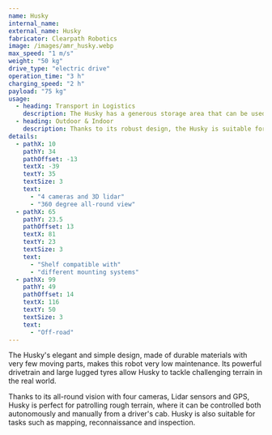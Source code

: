 ```yaml
---
name: Husky
internal_name:
external_name: Husky
fabricator: Clearpath Robotics
image: /images/amr_husky.webp
max_speed: "1 m/s"
weight: "50 kg"
drive_type: "electric drive"
operation_time: "3 h"
charging_speed: "2 h"
payload: "75 kg"
usage:
  - heading: Transport in Logistics
    description: The Husky has a generous storage area that can be used to transport a wide variety of goods with different attachment systems. For example, KLT boxes can be attached to ensure safe transportation of various packages.
  - heading: Outdoor & Indoor
    description: Thanks to its robust design, the Husky is suitable for both indoor and outdoor transport. Its off-road capability and impressive load capacity of up to 50 kg allow for versatile applications.
details:
  - pathX: 10
    pathY: 34
    pathOffset: -13
    textX: -39
    textY: 35
    textSize: 3
    text:
      - "4 cameras and 3D lidar"
      - "360 degree all-round view"
  - pathX: 65
    pathY: 23.5
    pathOffset: 13
    textX: 81
    textY: 23
    textSize: 3
    text:
      - "Shelf compatible with"
      - "different mounting systems"
  - pathX: 99
    pathY: 49
    pathOffset: 14
    textX: 116
    textY: 50
    textSize: 3
    text:
      - "Off-road"
---
```


The Husky's elegant and simple design, made of durable materials with very few moving parts, makes this robot very low maintenance. Its powerful drivetrain and large lugged tyres allow Husky to tackle challenging terrain in the real world.

Thanks to its all-round vision with four cameras, Lidar sensors and GPS, Husky is perfect for patrolling rough terrain, where it can be controlled both autonomously and manually from a driver's cab. Husky is also suitable for tasks such as mapping, reconnaissance and inspection.
